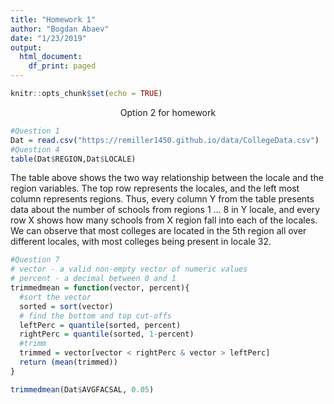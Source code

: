 ```yaml
---
title: "Homework 1"
author: "Bogdan Abaev"
date: "1/23/2019"
output:
  html_document:
    df_print: paged
---
```

```r

knitr::opts_chunk$set(echo = TRUE)
```
<center>
Option 2 for homework
</center>
```r
#Question 1
Dat = read.csv("https://remiller1450.github.io/data/CollegeData.csv")
#Question 4
table(Dat$REGION,Dat$LOCALE)
```

The table above shows the two way relationship between the locale and the region variables. The top row represents the locales, and the left most column represents regions.
Thus, every column Y from the table presents data about the number of schools from regions 1 ... 8 in Y locale, and every row X shows how many schools from X region fall into each of the locales.
We can observe that most colleges are located in the 5th region all over different locales, with most colleges being present in locale 32.

```r
#Question 7
# vector - a valid non-empty vector of numeric values
# percent - a decimal between 0 and 1
trimmedmean = function(vector, percent){
  #sort the vector
  sorted = sort(vector)
  # find the bottom and top cut-offs
  leftPerc = quantile(sorted, percent)
  rightPerc = quantile(sorted, 1-percent)
  #trimm
  trimmed = vector[vector < rightPerc & vector > leftPerc]
  return (mean(trimmed))
}

trimmedmean(Dat$AVGFACSAL, 0.05)
```

